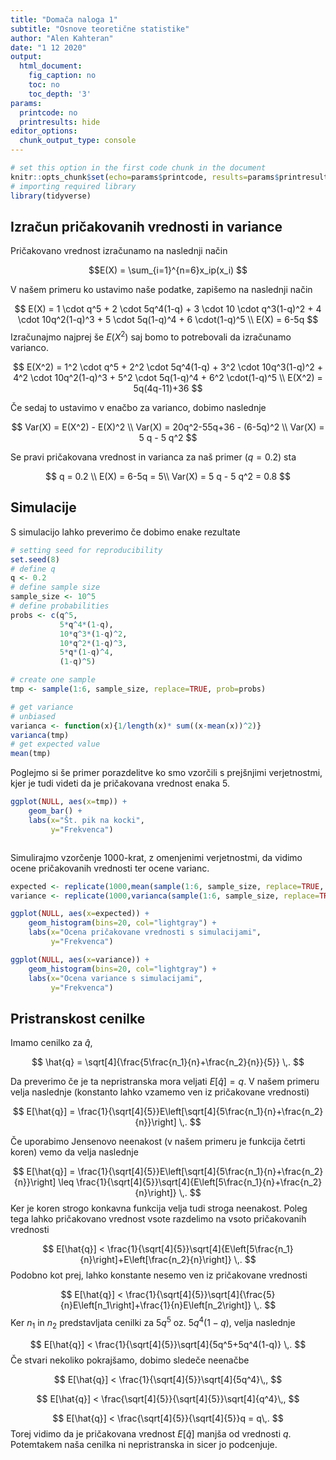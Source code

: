 ```yaml
---
title: "Domača naloga 1"
subtitle: "Osnove teoretične statistike"
author: "Alen Kahteran"
date: "1 12 2020"
output:
  html_document:
    fig_caption: no
    toc: no
    toc_depth: '3'
params:
  printcode: no
  printresults: hide
editor_options:
  chunk_output_type: console
---
```


```r
# set this option in the first code chunk in the document
knitr::opts_chunk$set(echo=params$printcode, results=params$printresults, warning=FALSE, message=FALSE)
# importing required library
library(tidyverse)
```

## Izračun pričakovanih vrednosti in variance

Pričakovano vrednost izračunamo na naslednji način

$$E(X) = \sum_{i=1}^{n=6}x_ip(x_i)
$$


V našem primeru ko ustavimo naše podatke, zapišemo na naslednji način

$$
E(X) = 1 \cdot q^5 + 2 \cdot 5q^4(1-q) + 3 \cdot 10 \cdot q^3(1-q)^2 + 4 \cdot 10q^2(1-q)^3 + 5 \cdot 5q(1-q)^4 + 6 \cdot(1-q)^5 \\
E(X) = 6-5q
$$
Izračunajmo najprej še $E(X^2)$ saj bomo to potrebovali da izračunamo varianco.

$$
E(X^2) = 1^2 \cdot q^5 + 2^2 \cdot 5q^4(1-q) + 3^2 \cdot 10q^3(1-q)^2 + 4^2 \cdot 10q^2(1-q)^3 + 5^2 \cdot 5q(1-q)^4 + 6^2 \cdot(1-q)^5 \\
E(X^2) = 5q(4q-11)+36
$$

Če sedaj to ustavimo v enačbo za varianco, dobimo naslednje

$$
Var(X) = E(X^2) - E(X)^2 \\
Var(X) = 20q^2-55q+36 - (6-5q)^2 \\
Var(X) = 5 q - 5 q^2
$$

Se pravi pričakovana vrednost in varianca za naš primer ($q=0.2$) sta

$$
q = 0.2 \\
E(X) = 6-5q = 5\\
Var(X) = 5 q - 5 q^2 = 0.8
$$

## Simulacije

S simulacijo lahko preverimo če dobimo enake rezultate

```r

# setting seed for reproducibility
set.seed(8)
# define q
q <- 0.2
# define sample size
sample_size <- 10^5
# define probabilities
probs <- c(q^5, 
           5*q^4*(1-q), 
           10*q^3*(1-q)^2, 
           10*q^2*(1-q)^3,
           5*q*(1-q)^4,
           (1-q)^5)

# create one sample
tmp <- sample(1:6, sample_size, replace=TRUE, prob=probs)

# get variance
# unbiased
varianca <- function(x){1/length(x)* sum((x-mean(x))^2)}
varianca(tmp)
# get expected value
mean(tmp)
```

Poglejmo si še primer porazdelitve ko smo vzorčili s prejšnjimi verjetnostmi, kjer je tudi videti da je pričakovana vrednost enaka $5$.

```r

ggplot(NULL, aes(x=tmp)) +
    geom_bar() +
    labs(x="Št. pik na kocki",
         y="Frekvenca")



```

Simulirajmo vzorčenje 1000-krat, z omenjenimi verjetnostmi, da vidimo ocene pričakovanih vrednosti ter ocene varianc.


```r
expected <- replicate(1000,mean(sample(1:6, sample_size, replace=TRUE, prob=probs)))
variance <- replicate(1000,varianca(sample(1:6, sample_size, replace=TRUE, prob=probs)))

ggplot(NULL, aes(x=expected)) +
    geom_histogram(bins=20, col="lightgray") +
    labs(x="Ocena pričakovane vrednosti s simulacijami",
         y="Frekvenca")

ggplot(NULL, aes(x=variance)) +
    geom_histogram(bins=20, col="lightgray") +
    labs(x="Ocena variance s simulacijami",
         y="Frekvenca")


```

## Pristranskost cenilke


Imamo cenilko za $\hat{q}$,

$$
\hat{q} = \sqrt[4]{\frac{5\frac{n_1}{n}+\frac{n_2}{n}}{5}} \,.
$$

Da preverimo če je ta nepristranska mora veljati $E[\hat{q}] = q$. V našem primeru velja naslednje (konstanto lahko vzamemo ven iz pričakovane vrednosti)

$$
E[\hat{q}] = \frac{1}{\sqrt[4]{5}}E\left[\sqrt[4]{5\frac{n_1}{n}+\frac{n_2}{n}}\right] \,.
$$

Če uporabimo Jensenovo neenakost (v našem primeru je funkcija četrti koren) vemo da velja naslednje

$$
E[\hat{q}] = \frac{1}{\sqrt[4]{5}}E\left[\sqrt[4]{5\frac{n_1}{n}+\frac{n_2}{n}}\right] \leq \frac{1}{\sqrt[4]{5}}\sqrt[4]{E\left[5\frac{n_1}{n}+\frac{n_2}{n}\right]} \,.
$$
Ker je koren strogo konkavna funkcija velja tudi stroga neenakost. Poleg tega lahko pričakovano vrednost vsote razdelimo na vsoto pričakovanih vrednosti

$$
E[\hat{q}] < \frac{1}{\sqrt[4]{5}}\sqrt[4]{E\left[5\frac{n_1}{n}\right]+E\left[\frac{n_2}{n}\right]} \,.
$$
Podobno kot prej, lahko konstante nesemo ven iz pričakovane vrednosti

$$
E[\hat{q}] < \frac{1}{\sqrt[4]{5}}\sqrt[4]{\frac{5}{n}E\left[n_1\right]+\frac{1}{n}E\left[n_2\right]} \,.
$$
Ker $n_1$ in $n_2$ predstavljata cenilki za $5q^5$ oz. $5q^4(1-q)$, velja naslednje

$$
E[\hat{q}] < \frac{1}{\sqrt[4]{5}}\sqrt[4]{5q^5+5q^4(1-q)} \,.
$$
Če stvari nekoliko pokrajšamo, dobimo sledeče neenačbe

$$
E[\hat{q}] < \frac{1}{\sqrt[4]{5}}\sqrt[4]{5q^4}\,,
$$

$$
E[\hat{q}] < \frac{\sqrt[4]{5}}{\sqrt[4]{5}}\sqrt[4]{q^4}\,,
$$

$$
E[\hat{q}] < \frac{\sqrt[4]{5}}{\sqrt[4]{5}}q = q\,.
$$
Torej vidimo da je pričakovana vrednost $E[\hat{q}]$ manjša od vrednosti $q$. Potemtakem naša cenilka ni nepristranska in sicer jo podcenjuje.


